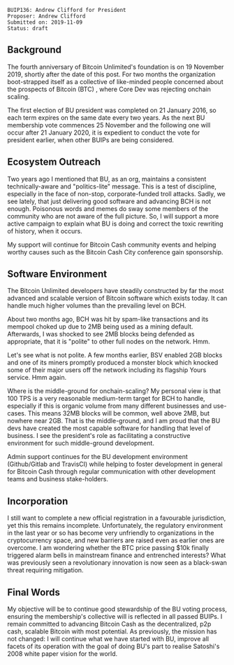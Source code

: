 <pre>
BUIP136: Andrew Clifford for President
Proposer: Andrew Clifford
Submitted on: 2019-11-09
Status: draft
</pre>

== Background ==

The fourth anniversary of Bitcoin Unlimited's foundation is on 19 November 2019, shortly after the date of this post. For two months the organization boot-strapped itself as a collective of like-minded people concerned about the prospects of Bitcoin (BTC) , where Core Dev was rejecting onchain scaling.

The first election of BU president was completed on 21 January 2016, so each term expires on the same date every two years. As the next BU membership vote commences 25 November and the following one will occur after 21 January 2020, it is expedient to conduct the vote for president earlier, when other BUIPs are being considered.

== Ecosystem Outreach ==

Two years ago I mentioned that BU, as an org, maintains a consistent technically-aware and "politics-lite" message. This is a test of discipline, especially in the face of non-stop, corporate-funded troll attacks. Sadly, we see lately, that just delivering good software and advancing BCH is not enough. Poisonous words and memes do sway some members of the community who are not aware of the full picture. So, I will support a more active campaign to explain what BU is doing and correct the toxic rewriting of history, when it occurs.

My support will continue for Bitcoin Cash community events and helping worthy causes such as the Bitcoin Cash City conference gain sponsorship.

== Software Environment ==

The Bitcoin Unlimited developers have steadily constructed by far the most advanced and scalable version of Bitcoin software which exists today. It can handle much higher volumes than the prevailing level on BCH.

About two months ago, BCH was hit by spam-like transactions and its mempool choked up due to 2MB being used as a mining default. Afterwards, I was shocked to see 2MB blocks being defended as appropriate, that it is "polite" to other full nodes on the network. Hmm.

Let's see what is not polite. A few months earlier, BSV enabled 2GB blocks and one of its miners promptly produced a monster block which knocked some of their major users off the network including its flagship Yours service. Hmm again.

Where is the middle-ground for onchain-scaling? My personal view is that 100 TPS is a very reasonable medium-term target for BCH to handle, especially if this is organic volume from many different businesses and use-cases. This means 32MB blocks will be common, well above 2MB, but nowhere near 2GB. That is the middle-ground, and I am proud that the BU devs have created the most capable software for handling that level of business. I see the president's role as facilitating a constructive environment for such middle-ground development.

Admin support continues for the BU development environment (Github/Gitlab and TravisCI) while helping to foster development in general for Bitcoin Cash through regular communication with other development teams and business stake-holders.

== Incorporation ==

I still want to complete a new official registration in a favourable jurisdiction, yet this this remains incomplete. Unfortunately, the regulatory environment in the last year or so has become very unfriendly to organizations in the cryptocurrency space, and new barriers are raised even as earlier ones are overcome. I am wondering whether the BTC price passing $10k finally triggered alarm bells in mainstream finance and entrenched interests? What was previously seen a revolutionary innovation is now seen as a black-swan threat requiring mitigation.

== Final Words ==

My objective will be to continue good stewardship of the BU voting process, ensuring the membership's collective will is reflected in all passed BUIPs. I remain committed to advancing Bitcoin Cash as the decentralized, p2p cash, scalable Bitcoin with most potential. As previously, the mission has not changed: I will continue what we have started with BU, improve all facets of its operation with the goal of doing BU's part to realise Satoshi's 2008 white paper vision for the world.
